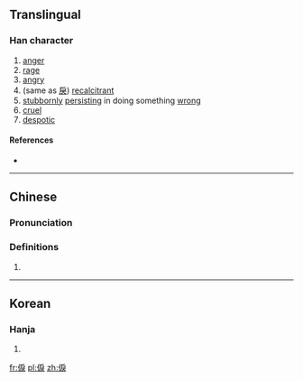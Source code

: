 ==Translingual==

===Han character===
{{Han char|rn=9|rad=人|as=08|sn=10|four=|canj=人戈尸大 (OISK)|ids=⿰[[亻]][[戾]]}}

# [[anger]]
# [[rage]]
# [[angry]]
# (same as [[戾]]) [[recalcitrant]]
# [[stubbornly]] [[persist]]ing in doing something [[wrong]]
# [[cruel]]
# [[despotic]]

====References====
* {{Han ref|kx=0107.240|hdz=10184.080|uh=3466|ud=13414}}

----

==Chinese==
{{zh-forms}}

===Pronunciation===
{{zh-pron
|m=lì
|c=leoi6
|mc=
|oc=
|ma=
|cat=n,a
}}

===Definitions===
# {{rfdef|lang=zh}}

----

==Korean==

===Hanja===
{{ko-hanja|hangeul=[[려]]([[여]])|rv=ryeo(yeo)|mr=ryŏ(yŏ)|y=lye(<sup>l</sup>ye)|eumhun=성내다|ehrv=seongnaeda|ehmr=sŏngnaeda|ehy=sengnayta}}

# {{defn|lang=ko|sort=人08}}

[[fr:㑦]]
[[pl:㑦]]
[[zh:㑦]]